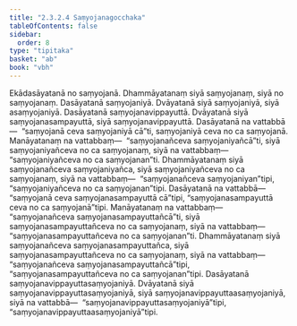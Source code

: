 ```yaml
---
title: "2.3.2.4 Saṃyojanagocchaka"
tableOfContents: false
sidebar:
  order: 8
type: "tipitaka"
basket: "ab"
book: "vbh"
---
```



<DynamicBreadcrumb />

<Paragraph number="600" book="vbh">
Ekādasāyatanā no saṃyojanā. Dhammāyatanaṃ siyā saṃyojanaṃ, siyā no saṃyojanaṃ. Dasāyatanā saṃyojaniyā. Dvāyatanā siyā saṃyojaniyā, siyā asaṃyojaniyā. Dasāyatanā saṃyojanavippayuttā. Dvāyatanā siyā saṃyojanasampayuttā, siyā saṃyojanavippayuttā. Dasāyatanā na vattabbā—  “saṃyojanā ceva saṃyojaniyā cā”ti, saṃyojaniyā ceva no ca saṃyojanā. Manāyatanaṃ na vattabbaṃ—  “saṃyojanañceva saṃyojaniyañcā”ti, siyā saṃyojaniyañceva no ca saṃyojanaṃ, siyā na vattabbaṃ—  “saṃyojaniyañceva no ca saṃyojanan”ti. Dhammāyatanaṃ siyā saṃyojanañceva saṃyojaniyañca, siyā saṃyojaniyañceva no ca saṃyojanaṃ, siyā na vattabbaṃ—  “saṃyojanañceva saṃyojaniyan”tipi, “saṃyojaniyañceva no ca saṃyojanan”tipi. Dasāyatanā na vattabbā—  “saṃyojanā ceva saṃyojanasampayuttā cā”tipi, “saṃyojanasampayuttā ceva no ca saṃyojanā”tipi. Manāyatanaṃ na vattabbaṃ—  “saṃyojanañceva saṃyojanasampayuttañcā”ti, siyā saṃyojanasampayuttañceva no ca saṃyojanaṃ, siyā na vattabbaṃ—  “saṃyojanasampayuttañceva no ca saṃyojanan”ti. Dhammāyatanaṃ siyā saṃyojanañceva saṃyojanasampayuttañca, siyā saṃyojanasampayuttañceva no ca saṃyojanaṃ, siyā na vattabbaṃ—  “saṃyojanañceva saṃyojanasampayuttañcā”tipi, “saṃyojanasampayuttañceva no ca saṃyojanan”tipi. Dasāyatanā saṃyojanavippayuttasaṃyojaniyā. Dvāyatanā siyā saṃyojanavippayuttasaṃyojaniyā, siyā saṃyojanavippayuttaasaṃyojaniyā, siyā na vattabbā—  “saṃyojanavippayuttasaṃyojaniyā”tipi, “saṃyojanavippayuttaasaṃyojaniyā”tipi.
</Paragraph>